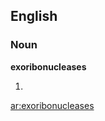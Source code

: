==English==

===Noun===
'''exoribonucleases'''

# {{plural of|exoribonuclease}}

[[ar:exoribonucleases]]